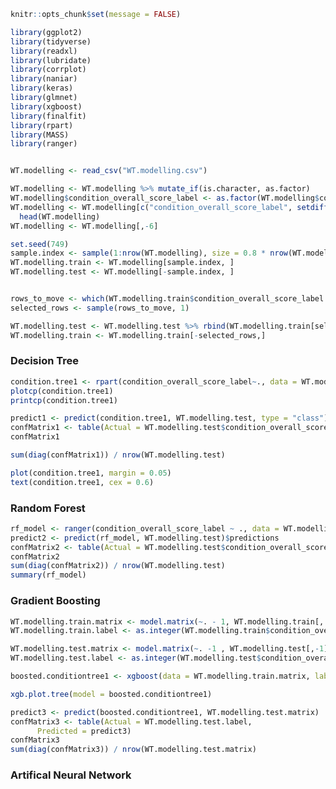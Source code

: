 ```r
knitr::opts_chunk$set(message = FALSE)

```





```r
library(ggplot2)
library(tidyverse)
library(readxl)
library(lubridate)
library(corrplot)
library(naniar)
library(keras)
library(glmnet)
library(xgboost)
library(finalfit)
library(rpart)
library(MASS)
library(ranger)


WT.modelling <- read_csv("WT.modelling.csv")

WT.modelling <- WT.modelling %>% mutate_if(is.character, as.factor)
WT.modelling$condition_overall_score_label <- as.factor(WT.modelling$condition_overall_score_label)
WT.modelling <- WT.modelling[c("condition_overall_score_label", setdiff(names(WT.modelling), "condition_overall_score_label"))] 
  head(WT.modelling)
WT.modelling <- WT.modelling[,-6]
```


```r
set.seed(749)
sample.index <- sample(1:nrow(WT.modelling), size = 0.8 * nrow(WT.modelling))
WT.modelling.train <- WT.modelling[sample.index, ]
WT.modelling.test <- WT.modelling[-sample.index, ]


rows_to_move <- which(WT.modelling.train$condition_overall_score_label == "5")
selected_rows <- sample(rows_to_move, 1)

WT.modelling.test <- WT.modelling.test %>% rbind(WT.modelling.train[selected_rows, ])
WT.modelling.train <- WT.modelling.train[-selected_rows,]
```


### Decision Tree

```r
condition.tree1 <- rpart(condition_overall_score_label~., data = WT.modelling)
plotcp(condition.tree1)
printcp(condition.tree1)
```
```r
predict1 <- predict(condition.tree1, WT.modelling.test, type = "class")
confMatrix1 <- table(Actual = WT.modelling.test$condition_overall_score_label, Predicted = predict1)
confMatrix1
```
```r
sum(diag(confMatrix1)) / nrow(WT.modelling.test)
```
```r
plot(condition.tree1, margin = 0.05)
text(condition.tree1, cex = 0.6)
```



### Random Forest

```r
rf_model <- ranger(condition_overall_score_label ~ ., data = WT.modelling.train, trees = 10000, mtry = 5)
predict2 <- predict(rf_model, WT.modelling.test)$predictions
confMatrix2 <- table(Actual = WT.modelling.test$condition_overall_score_label, Predicted = predict2)
confMatrix2
sum(diag(confMatrix2)) / nrow(WT.modelling.test)
summary(rf_model)
```

### Gradient Boosting

```r
WT.modelling.train.matrix <- model.matrix(~. - 1, WT.modelling.train[, -1])
WT.modelling.train.label <- as.integer(WT.modelling.train$condition_overall_score_label) - 1

WT.modelling.test.matrix <- model.matrix(~. -1 , WT.modelling.test[,-1])
WT.modelling.test.label <- as.integer(WT.modelling.test$condition_overall_score_label) -1 
```


```r
boosted.conditiontree1 <- xgboost(data = WT.modelling.train.matrix, label = WT.modelling.train.label, max_depth = 10, eta = 1, nthreads = 2, nrounds = 50, num_class = 6, objective = "multi:softmax", verbose = 1 )
```

```r
xgb.plot.tree(model = boosted.conditiontree1)
```

```r
predict3 <- predict(boosted.conditiontree1, WT.modelling.test.matrix)
confMatrix3 <- table(Actual = WT.modelling.test.label, 
      Predicted = predict3) 
confMatrix3
sum(diag(confMatrix3)) / nrow(WT.modelling.test.matrix)
```

### Artifical Neural Network
